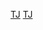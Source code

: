 {{Weather box
|width = auto
|metric first = Y
|single line = Y
|collapsed = 
|location = 天津市气象数据（1981年至2010年）

|Jan record high C = 14.3
|Feb record high C = 20.8
|Mar record high C = 30.5
|Apr record high C = 33.1
|May record high C = 40.5
|Jun record high C = 40.1
|Jul record high C = 40.5
|Aug record high C = 37.4
|Sep record high C = 34.9
|Oct record high C = 30.8
|Nov record high C = 23.1
|Dec record high C = 14.4

|Jan high C = 2.0
|Feb high C = 5.7
|Mar high C = 12.2
|Apr high C = 20.9
|May high C = 26.5
|Jun high C = 30.3
|Jul high C = 31.3
|Aug high C = 30.5
|Sep high C = 26.6
|Oct high C = 19.9
|Nov high C = 10.6
|Dec high C = 3.8

|Jan mean C = −3.4
|Feb mean C = −0.1
|Mar mean C = 6.4
|Apr mean C = 14.7
|May mean C = 20.5
|Jun mean C = 24.8
|Jul mean C = 26.8
|Aug mean C = 25.9
|Sep mean C = 21.1
|Oct mean C = 14.1
|Nov mean C = 5.2
|Dec mean C = −1.2

|Jan low C = −7.4
|Feb low C = −4.4
|Mar low C = 1.7
|Apr low C = 9.3
|May low C = 15.1
|Jun low C = 20.0
|Jul low C = 22.9
|Aug low C = 22.2
|Sep low C = 16.7
|Oct low C = 9.4
|Nov low C = 1.1
|Dec low C = -5.0

|Jan record low C = −18.1
|Feb record low C = −22.9
|Mar record low C = −17.7
|Apr record low C = −2.8
|May record low C = 4.5
|Jun record low C = 10.1
|Jul record low C = 16.2
|Aug record low C = 13.7
|Sep record low C = 6.2
|Oct record low C = −2.2
|Nov record low C = −11.4
|Dec record low C = −16.2

|precipitation colour = green
|Jan precipitation mm = 2.5
|Feb precipitation mm = 3.6
|Mar precipitation mm = 8.1
|Apr precipitation mm = 22.1
|May precipitation mm = 36.8
|Jun precipitation mm = 79.7
|Jul precipitation mm = 149.8
|Aug precipitation mm = 124.1
|Sep precipitation mm = 44.7
|Oct precipitation mm = 26.5
|Nov precipitation mm = 10.8
|Dec precipitation mm = 2.8

|Jan humidity = 57
|Feb humidity = 54
|Mar humidity = 51
|Apr humidity = 50
|May humidity = 55
|Jun humidity = 64
|Jul humidity = 75
|Aug humidity = 76
|Sep humidity = 69
|Oct humidity = 64
|Nov humidity = 61
|Dec humidity = 59

|unit precipitation days = 0.1 mm
|Jan precipitation days = 1.6
|Feb precipitation days = 2.0
|Mar precipitation days = 3.1
|Apr precipitation days = 4.5
|May precipitation days = 5.9
|Jun precipitation days = 7.8
|Jul precipitation days = 11.1
|Aug precipitation days = 9.4
|Sep precipitation days = 6.0
|Oct precipitation days = 4.7
|Nov precipitation days = 2.9
|Dec precipitation days = 2.0

|Jan sun = 170.1 |Jan percentsun = 59
|Feb sun = 170.2 |Feb percentsun = 59
|Mar sun = 202.4 |Mar percentsun = 56
|Apr sun = 223.8 |Apr percentsun = 58
|May sun = 249.0 |May percentsun = 60
|Jun sun = 226.9 |Jun percentsun = 57
|Jul sun = 206.4 |Jul percentsun = 48
|Aug sun = 204.4 |Aug percentsun = 53
|Sep sun = 205.3 |Sep percentsun = 60
|Oct sun = 196.1 |Oct percentsun = 61
|Nov sun = 163.0 |Nov percentsun = 57
|Dec sun = 157.6 |Dec percentsun = 57
|source = [[中国气象局]]<ref>{{cite web |url=http://data.cma.cn/data/weatherBk.html |title=中国地面气候标准值月值(1981-2010) |website=中国气象数据网 |publisher=[[中国气象局]]气象数据中心 |archive-url=https://web.archive.org/web/20170923231541/http://data.cma.cn/data/weatherbk.html |archive-date=2017-09-23 |url-status=live}}</ref>
}}<noinclude>
{{Template reference list}}
[[Category:中国各地气候数据|TJ]]
[[Category:天津模板|TJ]]
</noinclude>
